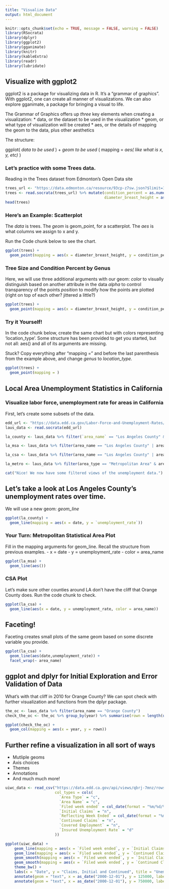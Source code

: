 ```yaml
---
title: "Visualize Data"
output: html_document
---
```


```r
knitr::opts_chunk$set(echo = TRUE, message = FALSE, warning = FALSE)
library(RSocrata)
library(dplyr)
library(ggplot2)
library(gganimate)
library(knitr)
library(kableExtra)
library(readr)
library(lubridate)
```

## Visualize with ggplot2

ggplot2 is a package for visualizing data in R. It's a "grammar of graphics".
With ggplot2, one can create all manner of visualizations. We can also explore gganimate, a package for bringing a visual to life. 

The Grammar of Graphics offers up *three* key elements when creating a visualization:
* data, or the dataset to be used in the visualization
* geom, or what type of visualization will be created
* aes, or the details of mapping the geom to the data, plus other aesthetics

The structure:

ggplot( *data to be used* ) +
  *geom to be used* ( mapping = *aes( like what is x, y, etc)* )

### Let's practice with some Trees data.
Reading in the Trees dataset from Edmonton's Open Data site

```r
trees_url <- "https://data.edmonton.ca/resource/93cp-z7sw.json?$limit=100000"  ## Just 100,000 records to make things a little faster
trees <- read.socrata(trees_url) %>% mutate(condition_percent = as.numeric(condition_percent),
                                            diameter_breast_height = as.numeric(diameter_breast_height))
head(trees)
```

### Here's an Example: Scatterplot
The *data* is trees. 
The *geom* is geom_point, for a scatterplot. 
The *aes* is what columns we assign to x and y. 

Run the Code chunk below to see the chart. 

```r
ggplot(trees) +
  geom_point(mapping = aes(x = diameter_breast_height, y = condition_percent))
```


### Tree Size and Condition Percent by Genus
Here, we will use three additional arguments with our geom: 
*color* to visually distinguish based on another attribute in the data
*alpha* to control transparency of the points
*position* to modify how the points are plotted (right on top of each other? jittered a little?)

```r
ggplot(trees) +
  geom_point(mapping = aes(x = diameter_breast_height, y = condition_percent, color = genus), alpha = 0.5, position = "jitter")

```

### Try it Yourself!
In the code chunk below, create the same chart but with colors representing 'location_type'. Some structure has been provided to get you started, but not all: aes() and all of its arguments are missing.

Stuck? Copy everything after "mapping = " and before the last parenthesis from the example above, and change *genus* to *location_type.*

```r
ggplot(trees) +
  geom_point(mapping = )

```


## Local Area Unemployment Statistics in California

### Visualize labor force, unemployment rate for areas in California
First, let's create some subsets of the data. 

```r
edd_url <- "https://data.edd.ca.gov/Labor-Force-and-Unemployment-Rates/Local-Area-Unemployment-Statistics-LAUS-/e6gw-gvii"
laus_data <- read.socrata(edd_url)

la_county <- laus_data %>% filter(`area_name` == "Los Angeles County" & `seasonally_adjusted_y_n` == "N")

la_msa <- laus_data %>% filter(area_name == "Los Angeles County" | area_name == "Orange County" & `seasonally_adjusted_y_n` == "N")

la_csa <- laus_data %>% filter(area_name == "Los Angeles County" | area_name == "Orange County" | area_name == "Ventura County" | area_name == "Riverside County" | area_name == "San Bernardino County" & `seasonally_adjusted_y_n` == "N")

la_metro <- laus_data %>% filter(area_type == "Metropolitan Area" & area_name == "Los Angeles-Long Beach-Glendale MD" & `seasonally_adjusted_y_n` == "N")

cat("Nice! We now have some filtered views of the unemployment data.")
```


## Let's take a look at Los Angeles County's unemployment rates over time. 
We will use a new geom: *geom_line*

```r
ggplot(la_county) +
  geom_line(mapping = aes(x = date, y = `unemployment_rate`))

```



### Your Turn: Metropolitan Statistical Area Plot
Fill in the mapping arguments for geom_line. Recall the structure from previous examples. 
- x = date
- y = unemployment_rate
- color = area_name

```r
ggplot(la_msa) +
  geom_line(aes())
```

### CSA Plot
Let's make sure other counties around LA don't have the cliff that Orange County does. Run the code chunk to check.

```r
ggplot(la_csa) +
  geom_line(aes(x = date, y = unemployment_rate, color = area_name))

```

## Faceting!
Faceting creates small plots of the same geom based on some discrete variable you provide. 

```r
ggplot(la_csa) +
  geom_line(aes(date,unemployment_rate)) +
  facet_wrap(~ area_name)
```

## ggplot and dplyr for Initial Exploration and Error Validation of Data

What's with that cliff in 2010 for Orange County?
We can spot check with further visualization and functions from the dplyr package. 

```r
the_oc <- laus_data %>% filter(area_name == "Orange County")
check_the_oc <- the_oc %>% group_by(year) %>% summarise(rown = length(unique(date)))

ggplot(check_the_oc) +
  geom_col(mapping = aes(x = year, y = rown))
```

## Further refine a visualization in all sort of ways
- Mutliple geoms
- Axis choices
- Themes
- Annotations
- And much much more!

```r
uiwc_data <- read_csv("https://data.edd.ca.gov/api/views/qbrj-7mnz/rows.csv?accessType=DOWNLOAD&bom=true&format=true", 
                      col_types = cols(
                        `Area Type` = "c",
                        `Area Name` = "c",
                        `Filed week ended` = col_date(format = "%m/%d/%Y"),
                        `Initial Claims` = "n",
                        `Reflecting Week Ended` = col_date(format = "%m/%d/%Y"),
                        `Continued Claims` = "n",
                        `Covered Employment` = "n",
                        `Insured Unemployment Rate` = "d"
                      ))

ggplot(uiwc_data) +
    geom_line(mapping = aes(x = `Filed week ended`, y = `Initial Claims`)) +
    geom_line(mapping = aes(x = `Filed week ended`, y = `Continued Claims`)) +
    geom_smooth(mapping = aes(x = `Filed week ended`, y = `Initial Claims`)) +
    geom_smooth(mapping = aes(x = `Filed week ended`, y = `Continued Claims`)) +
    theme_bw() +
    labs(x = "Date", y = "Claims, Initial and Continued", title = "Unemployment Insurance Weekly Claims") +
    annotate(geom = "text", x = as_date("2000-12-01"), y = 125000, label = "Initial Claims") +
    annotate(geom = "text", x = as_date("2000-12-01"), y = 750000, label = "Continued Claims")

``` 



















